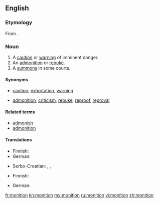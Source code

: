 ==English==

{{was wotd|2011|November|26}}

===Etymology===
From {{etyl|la}} {{term|monitio|monitiō|warning, admonition|lang=la}}.

===Noun===
{{en-noun}}

# A [[caution]] or [[warning]] of imminent danger.
# An [[admonition]] or [[rebuke]].
# A [[summons]] in some courts.

====Synonyms====
* {{sense|caution or warning}} [[caution]], [[exhortation]], [[warning]]
* {{sense|admonition or rebuke}} [[admonition]], [[criticism]], [[rebuke]], [[reproof]], [[reproval]]

====Related terms====
* [[admonish]]
* [[admonition]]

====Translations====
{{trans-top|caution or warning of imminent danger}}
* Finnish: {{t+|fi|varoitus}}
* German: {{t+|de|Mahnung|f}}
{{trans-mid}}
* Serbo-Croatian: {{t-|sh|savjet|m}}, {{t-|sh|opomena|f}}, {{t-|sh|upozorenje|n}}
{{trans-bottom}}

{{trans-top|admonition or rebuke}}
* Finnish: {{t+|fi|vastalause}}
{{trans-mid}}
* German: {{t+|de|Mahnung|f}}
{{trans-bottom}}

{{trans-see|summons in some courts|summons}}

[[fr:monition]]
[[kn:monition]]
[[my:monition]]
[[ru:monition]]
[[vi:monition]]
[[zh:monition]]